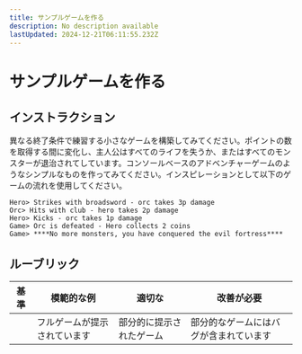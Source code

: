 ```yaml
---
title: サンプルゲームを作る
description: No description available
lastUpdated: 2024-12-21T06:11:55.232Z
---
```


# サンプルゲームを作る

## インストラクション

異なる終了条件で練習する小さなゲームを構築してみてください。ポイントの数を取得する間に変化し、主人公はすべてのライフを失うか、またはすべてのモンスターが退治されてしています。コンソールベースのアドベンチャーゲームのようなシンプルなものを作ってみてください。インスピレーションとして以下のゲームの流れを使用してください。

```
Hero> Strikes with broadsword - orc takes 3p damage
Orc> Hits with club - hero takes 2p damage
Hero> Kicks - orc takes 1p damage
Game> Orc is defeated - Hero collects 2 coins
Game> ****No more monsters, you have conquered the evil fortress****
```

## ルーブリック

| 基準 | 模範的な例              | 適切な                    | 改善が必要          |
| -------- | ---------------------- | --------------------------- | -------------------------- |
|          | フルゲームが提示されています | 部分的に提示されたゲーム | 部分的なゲームにはバグが含まれています |
